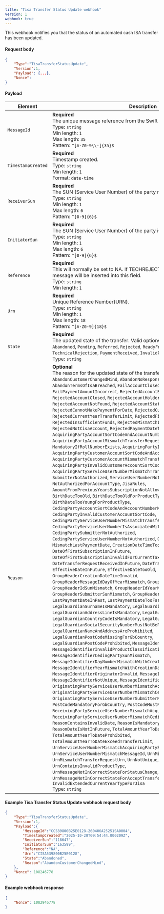 ```yaml
---
title: "Tisa Transfer Status Update webhook"
version: 1
webhook: true
---
```


This webhook notifies you that the status of an automated cash ISA transfer has been updated.



#### Request body

```json
{
    "Type":"TisaTransferStatusUpdate",
    "Version":1,
    "Payload": {...},
    "Nonce":
}
```


#### Payload
| Element                   | Description  |
|---------------------------|--------------|
| `MessageId`               | **Required**<br /> The unique message reference from the Swift message. <br /> Type: `string` <br /> Min length: `1` <br /> Max length: `35` <br /> Pattern: `^[A-Z0-9\\-]{35}$` |
| `TimestampCreated`               | **Required**<br />Timestamp created. <br /> Type: `string` <br /> Min length: `1` <br /> Format: `date-time` |
| `ReceiverSun`               | **Required**<br />The SUN (Service User Number) of the party receiving the status. <br /> Type: `string` <br /> Min length: `1` <br /> Max length: `6` <br /> Pattern: `^[0-9]{6}$` |
| `InitiatorSun`               | **Required**<br />The SUN (Service User Number) of the party issuing the status. <br /> Type: `string` <br /> Min length: `1` <br /> Max length: `6` <br /> Pattern: `^[0-9]{6}$` |
| `Reference`               | **Required**<br />This will normally be set to NA. If TECHREJECT, the ID of the rejected message will be inserted into this field. <br /> Type: `string` <br /> Min length: `1` |
| `Urn`               | **Required**<br />Unique Reference Number(URN). <br /> Type: `string` <br /> Min length: `1` <br /> Max length: `18` <br /> Pattern: `^[A-Z0-9]{18}$` |
| `State`               | **Required**<br />The updated state of the transfer. Valid options include: `Default`, `Completed`, `Abandoned`, `Pending`, `Referred`, `Rejected`, `ReadyForPayment`, `Failure`, `TechnicalRejection`, `PaymentReceived`, `InvalidPaymentReceived` <br /> Type: `string` |
| `Reason`               | **Optional**<br />The reason for the updated state of the transfer. Valid options include: `None`, `AbandonCustomerChangedMind`, `AbandonNoResponse`, `AbandonPendTooLong`, `AbandonTermsOfIsaBreached`, `FailAccountClosedOrBlocked`, `FailLatePayment`, `FailPaymentAmountIncorrect`, `RejectedAccountBalanceChanged`, `RejectedAccountClosed`, `RejectedAccountHolderDeceased`, `RejectedAccountNotFound`, `RejectedAccountStatusTransferError`, `RejectedCannotMakePaymentForDate`, `RejectedCustomerDeniedRequest`, `RejectedCurrentYearTransferLimit`, `RejectedFixedTermAccountTooLong`, `RejectedInsufficientFunds`, `RejectedMismatchInformation`, `RejectedNotCisaAccount`, `RejectedPaymentDateTooLate`, `AcquiringPartyAccountSortCodeAndAccountNumberModulusCheckFailed`, `AcquiringPartyAccountMismatchTransferRequest`, `MandatoryIfRollNumberExists`, `AcquiringPartyInvalidAccountSortCode`, `AcquiringPartyCustomerAccountSortCodeAndAccountNumberModulusCheckFailed`, `AcquiringPartyCustomerAccountMismatchTransferRequest`, `AcquiringPartyInvalidCustomerAccountSortCode`, `AcquiringPartyServiceUserNumberMismatchTransferRequest`, `SubmitterNotAuthorized`, `ServiceUserNumberNotAuthorized`, `NotAuthorizedForAccountType`, `JisaRules`, `AmountFromPreviousYearsSubscriptionNotAllowed`, `BirthDateInFuture`, `BirthDateTooOld`, `BirthDateTooOldForProductType`, `BirthDateTooYoungForProductType`, `CedingPartyAccountSortCodeAndAccountNumberModulusCheckFailed`, `CedingPartyInvalidCustomerAccountSortCode`, `CedingPartyServiceUserNumberMismatchTransferRequest`, `CedingPartyServiceUserNumberIsAssociatedWithStocksAndSharesOnly`, `CedingPartySubmitterNotAuthorized`, `CedingPartyServiceUserNumberNotAuthorized`, `CreationDateTimeInFuture`, `MismatchLastPaymentDate`, `CreationDateTimeTooOld`, `InvalidCountryCode`, `DateOfFirstSubscriptionInFuture`, `DateOfFirstSubscriptionInvalidForCurrentTaxYear`, `DateTransferRequestReceivedInFuture`, `DateTransferRequestReceivedTooOld`, `EffectiveDateInFuture`, `EffectiveDateTooOld`, `GroupHeaderCreationDateTimeInvalid`, `GroupHeaderMessageIdDayOfYearMismatch`, `GroupHeaderIdNotUnique`, `GroupHeaderIdSunMismatch`, `GroupHeaderIdYearMismatch`, `GroupHeaderSubmitterSunMismatch`, `GroupHeaderNumberOfTransactionsMismatch`, `LastPaymentDateInPast`, `LastPaymentDateTooFarInFuture`, `LegalGuardianSurnameIsMandatory`, `LegalGuardianGivenNameIsMandatory`, `LegalGuardianAddressLineIsMandatory`, `LegalGuardianPostCodeIsMandatory`, `LegalGuardianCountryCodeIsMandatory`, `LegalGuardianBirthDate`, `LegalGuardianSocialSecurityNumberMustNotBePresent`, `LegalGuardianNameAndAddressAreProhibited`, `LegalGuardianPostCodeMissingForGbCountry`, `LegalGuardianPostCodeProhibited`, `MessageIdentifierInvalidSystemType`, `MessageIdentifierInvalidProductClassificationCode`, `MessageIdentifierCedingPartySunMismatch`, `MessageIdentifierDayNumberMismatchWithCreationDateTime`, `MessageIdentifierYearMismatchWithCreationDateTime`, `MessageIdentifierOriginatorInvalid`, `MessageIdentifierMessageTypeInvalid`, `MessageIdentifierNotUnique`, `MessageIdentifierProductTypeInvalid`, `OriginatingPartyServiceUserNumberMismatchAcquiringPartyServiceUserNumber`, `OriginatingPartyServiceUserNumberMismatchCedingPartyServiceUserNumber`, `OriginatingPartyServiceUserNumberSubmitterNotAuthorized`, `PostCodeMandatoryForGbCountry`, `PostCodeMustNotBePresentForNonGbCountries`, `ReceivingPartyServiceUserNumberMismatchAcquiringPartyServiceUserNumber`, `ReceivingPartyServiceUserNumberMismatchCedingPartyServiceUserNumber`, `ReasonContainsInvalidDate`, `ReasonIsMandatoryForCertainStates`, `ReasonDateIsNotInFuture`, `TotalAmountYearToDateIsMandatory`, `TotalAmountYearToDateProhibited`, `TotalAmountYearToDateExceedTransferLimit`, `UrnServiceUserNumberMismatchAcquiringPartySun`, `UrnServiceUserNumberMismatchMessageId`, `UrnMismatchOriginatingSun`, `UrnMismatchTransferRequestUrn`, `UrnNotUnique`, `UrnContainsInvalidProductType`, `UrnMessageNotInCorrectStateForStatusChange`, `UrnMessageNotInCorrectStateForAcceptTransfer`, `InvalidExtendedCurrentYearTypeForJisa` <br /> Type: `string` |

#### Example Tisa Transfer Status Update webhook request body

```json
{
    "Type":"TisaTransferStatusUpdate",
    "Version":1,
    "Payload":{
        "MessageId":"CC539800B25E0128-260406A25251SA0004",
        "TimestampCreated":"2025-10-20T09:54:44.000209Z",
        "ReceiverSun":"118647",
        "InitiatorSun":"163599",
        "Reference":"NA",
        "Urn":"CISA539800B25E0128",
        "State":"Abandoned",
        "Reason":"AbandonCustomerChangedMind",
    },
    "Nonce": 108246778
}
```

#### Example webhook response

```json
{
    "Nonce": 1082946778
}
```
